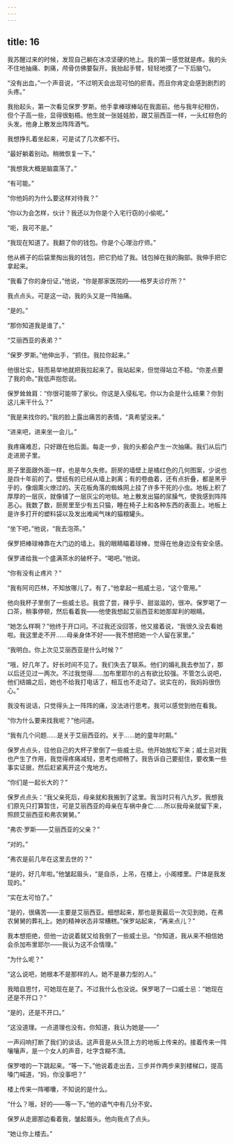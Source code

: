 ```yaml
---
---
---
```

title: 16
---




我苏醒过来的时候，发现自己躺在冰凉坚硬的地上。我的第一感觉就是疼。我的头不住地抽痛、刺痛，颅骨仿佛要裂开。我抬起手臂，轻轻地摸了一下后脑勺。

“没有出血，”一个声音说，“不过明天会出现可怕的瘀青。而且你肯定会感到剧烈的头疼。”

我抬起头，第一次看见保罗·罗斯。他手拿棒球棒站在我面前。他与我年纪相仿，但个子高一些，显得很魁梧。他生就一张娃娃脸，跟艾丽西亚一样，一头红棕色的头发。他身上散发出阵阵酒气。

我想挣扎着坐起来，可是试了几次都不行。

“最好躺着别动。稍微恢复一下。”

“我想我大概是脑震荡了。”

“有可能。”

“你他妈的为什么要这样对待我？”

“你以为会怎样，伙计？我还以为你是个入宅行窃的小偷呢。”

“呃，我可不是。”

“我现在知道了。我翻了你的钱包。你是个心理治疗师。”

他从裤子的后袋里掏出我的钱包，把它扔给了我。钱包掉在我的胸部。我伸手把它拿起来。

“我看了你的身份证，”他说，“你是那家医院的——格罗夫诊疗所？”

我点点头。可是这一动，我的头又是一阵抽痛。

“是的。”

“那你知道我是谁了。”

“艾丽西亚的表弟？”

“保罗·罗斯。”他伸出手，“抓住。我拉你起来。”

他很壮实，轻而易举地就把我拉起来了。我站起来，但觉得站立不稳。“你差点要了我的命。”我低声抱怨说。

保罗耸耸肩：“你很可能带了家伙。你这是入侵私宅。你以为会是什么结果？你到这儿来干什么？”

“我是来找你的。”我的脸上露出痛苦的表情，“真希望没来。”

“进来吧，进来坐一会儿。”

我疼痛难忍，只好跟在他后面。每走一步，我的头都会产生一次抽痛。我们从后门走进房子里。

房子里面跟外面一样，也是年久失修。厨房的墙壁上是橘红色的几何图案，少说也是四十年前的了。壁纸有的已经从墙上剥离；有的卷曲着，还有点折叠，都是黑乎乎的，像烟熏火燎过的。天花板角落的蜘蛛网上挂了许多干死的小虫。地板上积了厚厚的一层灰，就像铺了一层灰尘的地毯。地上散发出猫的尿臊气，使我感到阵阵恶心。我数了数，厨房里至少有五只猫，睡在椅子上和各种东西的表面上。地板上是许多打开的塑料袋以及发出难闻气味的猫粮罐头。

“坐下吧，”他说，“我去泡茶。”

保罗把棒球棒靠在大门边的墙上。我的眼睛瞄着球棒，觉得在他身边没有安全感。

保罗递给我一个盛满茶水的破杯子。“喝吧。”他说。

“你有没有止疼片？”

“我有阿司匹林，不知放哪儿了。有了，”他拿起一瓶威士忌，“这个管用。”

他向我杯子里倒了一些威士忌。我尝了尝，辣乎乎、甜滋滋的，很冲。保罗喝了一口茶，稍事停顿，然后看着我——他使我想起艾丽西亚和她那犀利的眼睛。

“她怎么样啊？”他终于开口问。不过我还没回答，他又接着说，“我很久没去看她啦。我这里走不开……母亲身体不好——我不想把她一个人留在家里。”

“我明白。你上次见艾丽西亚是什么时候？”

“哦，好几年了。好长时间不见了。我们失去了联系。他们的婚礼我去参加了，那以后还见过一两次。不过我觉得……加布里耶尔的占有欲比较强。不管怎么说吧，他们结婚之后，她也不给我打电话了，相互也不走动了。说实在的，我妈妈很伤心。”

我没有说话，只觉得头上一阵阵的痛，没法进行思考。我可以感觉到他在看我。

“你为什么要来找我呢？”他问道。

“我有几个问题……是关于艾丽西亚的。关于……她的童年时期。”

保罗点点头，往他自己的大杯子里倒了一些威士忌。他开始放松下来；威士忌对我也产生了作用，我觉得疼痛减轻，思考也顺畅了。我告诉自己要挺住，要收集一些事实证据，然后赶紧离开这个鬼地方。

“你们是一起长大的？”

保罗点点头：“我父亲死后，母亲就和我搬到了这里。我当时只有八九岁。我想我们原先只打算暂住，可是艾丽西亚的母亲在车祸中身亡……所以我母亲就留下来，照顾艾丽西亚和弗农舅舅。”

“弗农·罗斯——艾丽西亚的父亲？”

“对的。”

“弗农是前几年在这里去世的？”

“是的，好几年啦。”他皱起眉头，“是自杀，上吊，在楼上，小阁楼里。尸体是我发现的。”

“实在太可怕了。”

“是的，很痛苦——主要是艾丽西亚。细想起来，那也是我最后一次见到她，在弗农舅舅的葬礼上。她的精神状态非常糟糕。”保罗站起来，“再来点儿？”

我本想拒绝，但他一边说着就又给我倒了一些威士忌。“你知道，我从来不相信她会杀加布里耶尔——我认为这不合情理。”

“为什么呢？”

“这么说吧，她根本不是那样的人。她不是暴力型的人。”

我暗自思忖，可她现在是了。不过我什么也没说。保罗喝了一口威士忌：“她现在还是不开口？”

“是的，还是不开口。”

“这没道理。一点道理也没有。你知道，我认为她是——”

一声闷响打断了我们的谈话。这声音是从头顶上方的地板上传来的。接着传来一阵嚷嚷声，是一个女人的声音，吐字含糊不清。

保罗噌的一下跳起来。“等一下。”他说着走出去，三步并作两步来到楼梯口，提高嗓门喊道，“妈，你没事吧？”

楼上传来一阵嘟囔，不知说的是什么。

“什么？哦，好的——等一下。”他的语气中有几分不安。

保罗从走廊那边看着我，皱起眉头。他向我点了点头。

“她让你上楼去。”